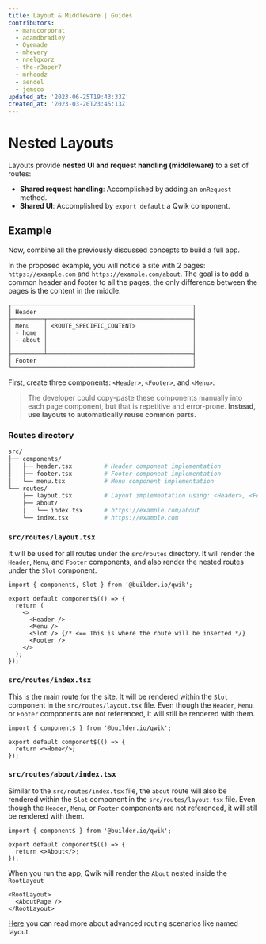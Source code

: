 ```yaml
---
title: Layout & Middleware | Guides
contributors:
  - manucorporat
  - adamdbradley
  - Oyemade
  - mhevery
  - nnelgxorz
  - the-r3aper7
  - mrhoodz
  - aendel
  - jemsco
updated_at: '2023-06-25T19:43:33Z'
created_at: '2023-03-20T23:45:13Z'
---
```


# Nested Layouts

Layouts provide **nested UI and request handling (middleware)** to a set of routes:

- **Shared request handling**: Accomplished by adding an `onRequest` method.
- **Shared UI**: Accomplished by `export default` a Qwik component.

## Example

Now, combine all the previously discussed concepts to build a full app.

In the proposed example, you will notice a site with 2 pages: `https://example.com` and `https://example.com/about`. The goal is to add a common header and footer to all the pages, the only difference between the pages is the content in the middle.

```
┌───────────────────────────────────────────────────┐
│ Header                                            │
├─────────┬─────────────────────────────────────────┤
│ Menu    │ <ROUTE_SPECIFIC_CONTENT>                │
│ - home  │                                         │
│ - about │                                         │
│         │                                         │
├─────────┴─────────────────────────────────────────┤
│ Footer                                            │
└───────────────────────────────────────────────────┘
```

First, create three components: `<Header>`, `<Footer>`, and `<Menu>`.

> The developer could copy-paste these components manually into each page component, but that is repetitive and error-prone. **Instead, use layouts to automatically reuse common parts.**

### Routes directory

```bash
src/
├── components/
│   ├── header.tsx         # Header component implementation
│   ├── footer.tsx         # Footer component implementation
│   └── menu.tsx           # Menu component implementation
└── routes/
    ├── layout.tsx         # Layout implementation using: <Header>, <Footer>, and <Menu>
    ├── about/
    │   └── index.tsx      # https://example.com/about
    └── index.tsx          # https://example.com
```

### `src/routes/layout.tsx`

It will be used for all routes under the `src/routes` directory. It will render the `Header`, `Menu`, and `Footer` components, and also render the nested routes under the `Slot` component.

```tsx title="src/routes/layout.tsx"
import { component$, Slot } from '@builder.io/qwik';

export default component$(() => {
  return (
    <>
      <Header />
      <Menu />
      <Slot /> {/* <== This is where the route will be inserted */}
      <Footer />
    </>
  );
});
```

### `src/routes/index.tsx`

This is the main route for the site. It will be rendered within the `Slot` component in the `src/routes/layout.tsx` file. Even though the `Header`, `Menu`, or `Footer` components are not referenced, it will still be rendered with them.

```tsx title="src/routes/index.tsx"
import { component$ } from '@builder.io/qwik';

export default component$(() => {
  return <>Home</>;
});
```

### `src/routes/about/index.tsx`

Similar to the `src/routes/index.tsx` file, the `about` route will also be rendered within the `Slot` component in the `src/routes/layout.tsx` file. Even though the `Header`, `Menu`, or `Footer` components are not referenced, it will still be rendered with them.

```tsx title="src/routes/about/index.tsx"
import { component$ } from '@builder.io/qwik';

export default component$(() => {
  return <>About</>;
});
```

When you run the app, Qwik will render the `About` nested inside the `RootLayout`

```tsx
<RootLayout>
  <AboutPage />
</RootLayout>
```

[Here](https://qwik.dev/docs/advanced/routing/#named-layout) you can read more about advanced routing scenarios like named layout.
